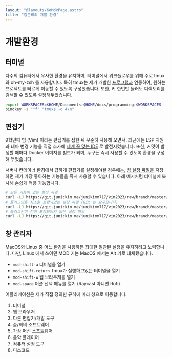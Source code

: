 ```yaml
---
layout: "@layouts/KoMdxPage.astro"
title: "김준희의 개발 환경"
---
```


# 개발환경

## 터미널

다수의 컴퓨터에서 유사한 환경을 유지하며, 터미널에서 위크플로우를 위해 주로
tmux와 oh-my-zsh 를 사용합니다. 특히 tmux는 제가 개발한
[프로그램과](https://github.com/junikimm717/tmuxs) 연동하여, 원하는 프로젝트를
빠르게 이동할 수 있도록 구성했습니다. 또한, 키 한번만 눌러도 디렉토리를 검색할
수 있도록 설정해두었습니다.


```bash
export WORKSPACES=$HOME/Documents:$HOME/docs/programming:$WORKSPACES
bindkey -s "^f" "tmuxs -d 4\n"
```

## 편집기

9학년때 빔 (Vim) 이라는 편집기를 접한 뒤 꾸준히 사용해 오면서, 최근에는 LSP
지원과 테마 변경 기능을 직접 추가해 [제게 꼭 맞는
IDE](https://github.com/junikimm717/nvim2025) 로 발전시켰습니다. 또한, 커밋이
발생할 때마다 Docker 이미지를 빌드가 되며, 누구든 즉시 사용할 수 있도록 환경을
구성해 두었습니다.

서버나 컨테이너 환경에서 급하게 편집기를 설정해야될 경우에는, [빔 설정
파일을](https://git.junickim.me/junikimm717/vim2023) 저장하면 제가 가장 좋아하는 기능들을 즉시 사용할 수 있습니다. 아래 예시처럼 터미널에 복사해
손쉽게 적용 가능합니다.

```bash
# 모든 기능이 있는 설정 파일
curl -LJ https://git.junickim.me/junikimm717/vim2023/raw/branch/master/lsp.vimrc -o $HOME/.vimrc
# 플러그인을 최소한 포함되있는 설정 파일 (Git 는 요구합니다)
curl -LJ https://git.junickim.me/junikimm717/vim2023/raw/branch/master/minimal.vimrc -o $HOME/.vimrc
# 플러그인이 전혀 포함되있지 않은 설정 파일
curl -LJ https://git.junickim.me/junikimm717/vim2023/raw/branch/master/noplug.vimrc -o $HOME/.vimrc
```

## 창 관리자

MacOS와 Linux 중 어느 환경을 사용하든 최대한 일관된 설정을 유지하려고 노력합니다.
다만, Linux 에서 쓰이던 MOD 키는 MacOS 에서는 Alt 키로 대체했습니다.

- `mod-shift-a` 터미널을 열기
- `mod-shift-return` Tmux가 실행하고있는 터미널을 열기
- `mod-shift-w` 웹 브라우저를 열기
- `mod-space` 어플 선택 메뉴를 열기 (Raycast 아니면 Rofi)

어플리케이션은 제가 직접 정의한 규칙에 따라 창으로 이동합니다.

1. 터미널
2. 웹 브라우저
3. 다른 편집기/개발 도구
4. 줌/회의 소프트웨어
5. 가상 머신 소프트웨어
6. 음악 플레이어
7. 컴퓨터 설정 도구
8. 디스코드
